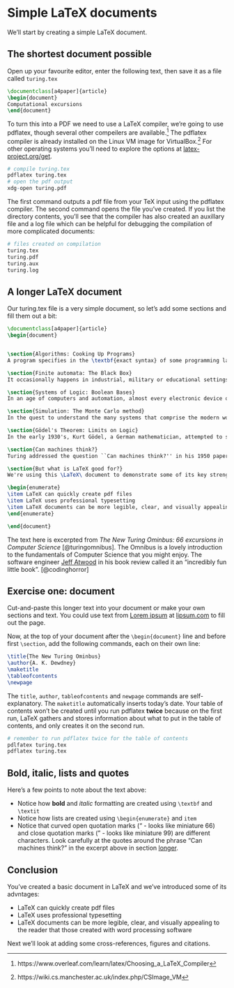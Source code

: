 # Simple LaTeX documents {#simples}

We'll start by creating a simple LaTeX document.

## The shortest document possible {#shortest}
Open up your favourite editor, enter the following text, then save it as a file called `turing.tex`

```tex
\documentclass[a4paper]{article}
\begin{document}
Computational excursions
\end{document}
```
To turn this into a PDF we need to use a LaTeX compiler, we're going to use pdflatex, though several other compeilers are available.^[https://www.overleaf.com/learn/latex/Choosing_a_LaTeX_Compiler] The pdflatex compiler is already installed on the Linux VM image for VirtualBox.^[https://wiki.cs.manchester.ac.uk/index.php/CSImage_VM] For other operating systems you'll need to explore the options at [latex-project.org/get](https://www.latex-project.org/get/).

```r
# compile turing.tex
pdflatex turing.tex
# open the pdf output
xdg-open turing.pdf
```

The first command outputs a pdf file from your TeX input using the pdflatex compiler. The second command opens the file you've created. If you list the directory contents, you'll see that the compiler has also created an auxillary file and a log file which can be helpful for debugging the compilation of more complicated documents:

```r
# files created on compilation
turing.tex
turing.pdf
turing.aux
turing.log
```

## A longer LaTeX document {#longer}
Our turing.tex file is a very simple document, so let's add some sections and fill them out a bit:

```tex
\documentclass[a4paper]{article}
\begin{document}


\section{Algorithms: Cooking Up Programs}
A program specifies in the \textbf{exact syntax} of some programming language the computation one expects a computer to perform. The syntax is precise and unforgiving. The slightest error in the program as written may cause the computation to be in error or may halt altogether. The reason for this situation seems paradoxical on the surface: It is relatively easy to design a system that converts rigid syntax to computations; it is much harder to design a system that tolerates mistakes or accepts a broader range of program descriptions.

\section{Finite automata: The Black Box}
It occasionally happens in industrial, military or educational settings that one is presented with a piece of electronic hardware whose exact function is uncertain or unknown. One way of discovering how the device works is to take it apart, piece by piece, and deduce its function by analysing the components and their interconnections. This is not always possible, however, nor is it always necessary. Given that the mystery machine has both input and output facilities, it may be possible to discover what it does without ever taking it apart. Since its appearance gives no clue about its function, we call it a \textit{black box}.

\section{Systems of Logic: Boolean Bases}
In an age of computers and automation, almost every electronic device one can name incorporates at least one boolean function. For example, many current models of automobile will emit a high-pitched whine, buzz or other disturbing noise until their drivers fasten their seat belts. Such a device realises a boolean function of two variables.

\section{Simulation: The Monte Carlo method}
In the quest to understand the many systems that comprise the modern world we turn increasingly to computer simulation. Whether the system is natural or artificial, frequently one or more of its components have such complex behaviour that the only feasible approach to approximating such behaviour is to assume that it is random.

\section{Gödel's Theorem: Limits on Logic}
In the early 1930's, Kurt Gödel, a German mathematician, attempted to show that predicate calculus was complete'' - that one can obtain mechanically  (in principle, at least) a proof of any true formula expressed in that calculus. His failure to do this was crowned by the discovery that the task was impossible.

\section{Can machines think?}
Turing addressed the question ``Can machines think?'' in his 1950 paper \textit{Computing machinery and intelligence}.

\section{But what is LaTeX good for?}
We're using this \LaTeX\ document to demonstrate some of its key strengths that you will find useful during and after University:

\begin{enumerate}
\item LaTeX can quickly create pdf files
\item LaTeX uses professional typesetting
\item LaTeX documents can be more legible, clear, and visually appealing to the reader than those created with word processing software
\end{enumerate}

\end{document}
```

The text here is excerpted from *The New Turing Ominbus: 66 excursions in Computer Science* [@turingomnibus]. The Omnibus is a lovely introduction to the fundamentals of Computer Science that you might enjoy. The software engineer [Jeff Atwood](https://en.wikipedia.org/wiki/Jeff_Atwood) in his book review called it an “incredibly fun little book”. [@codinghorror]

## Exercise one: document
Cut-and-paste this longer text into your document or make your own sections and text. You could use text from [Lorem ipsum](https://en.wikipedia.org/wiki/Lorem_ipsum) at [lipsum.com](https://www.lipsum.com) to fill out the page.

Now, at the top of your document after the `\begin{document}` line and before first `\section`, add the following commands, each on their own line:

```tex
\title{The New Turing Ominbus}
\author{A. K. Dewdney}
\maketitle
\tableofcontents
\newpage
```

The `title`, `author`, `tableofcontents` and `newpage` commands are self-explanatory. The `maketitle` automatically inserts today's date. Your table of contents won't be created until you run pdflatex **twice** because on the first run, LaTeX gathers and stores information about what to put in the table of contents, and only creates it on the second run.

```r
# remember to run pdflatex twice for the table of contents
pdlfatex turing.tex
pdflatex turing.tex
```

## Bold, italic, lists and quotes

Here's a few points to note about the text above:

* Notice how **bold** and *italic* formatting are created using `\textbf` and `\textit`
* Notice how lists are created using `\begin{enumerate}` and `item`
* Notice that curved open quotation marks (“ - looks like miniature 66) and close quotation marks (” - looks like miniature 99) are different characters. Look carefully at the quotes around the phrase “Can machines think?” in the excerpt above in section [longer](#longer).

## Conclusion
You've created a basic document in LaTeX and we've introduced some of its advntages:

* LaTeX can quickly create pdf files
* LaTeX uses professional typesetting
* LaTeX documents can be more legible, clear, and visually appealing to the reader that those created with word processing software

Next we'll look at adding some cross-references, figures and citations.
